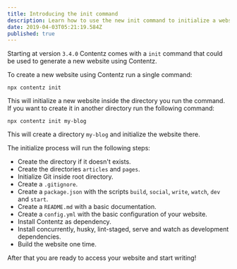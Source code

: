 ```yaml
---
title: Introducing the init command
description: Learn how to use the new init command to initialize a website using Contentz.
date: 2019-04-03T05:21:19.584Z
published: true
---
```


Starting at version `3.4.0` Contentz comes with a `init` command that could be used to generate a new website using Contentz.

To create a new website using Contentz run a single command:

```shell
npx contentz init
```

This will initialize a new website inside the directory you run the command. If you want to create it in another directory run the following command:

```shell
npx contentz init my-blog
```

This will create a directory `my-blog` and initialize the website there.

The initialize process will run the following steps:

- Create the directory if it doesn't exists.
- Create the directories `articles` and `pages`.
- Initialize Git inside root directory.
- Create a `.gitignore`.
- Create a `package.json` with the scripts `build`, `social`, `write`, `watch`, `dev` and `start`.
- Create a `README.md` with a basic documentation.
- Create a `config.yml` with the basic configuration of your website.
- Install Contentz as dependency.
- Install concurrently, husky, lint-staged, serve and watch as development dependencies.
- Build the website one time.

After that you are ready to access your website and start writing!
